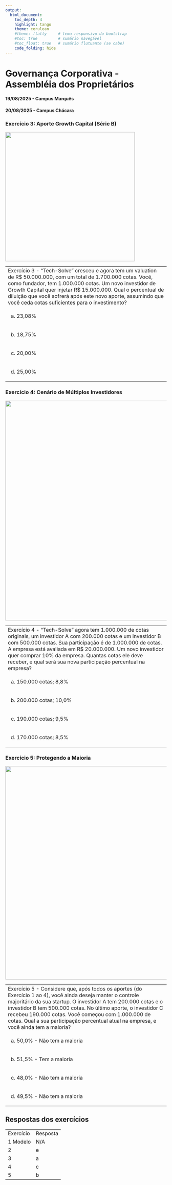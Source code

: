 ---
output: 
  html_document: 
    toc_depth: 4
    highlight: tango
    theme: cerulean
    #theme: flatly     # tema responsivo do bootstrap
    #toc: true         # sumário navegável
    #toc_float: true   # sumário flutuante (se cabe)
    code_folding: hide
---
# Governança Corporativa - Assembléia dos Proprietários

#### 19/08/2025 - Campus Marquês {.unnumbered}

#### 20/08/2025 - Campus Chácara {.unnumbered}

### **Exercício 3:** Aporte Growth Capital (Série B)

![](images/03-2025-08-19_20/exercicio-03.jpg){width="404"}

+------------------------------------------------------------------------------------------------------------------------------------------------------------------------------------------------------------------------------------------------------------------------------------------------------------------------------------------------------------------+
| Exercício 3 - "Tech-Solve" cresceu e agora tem um valuation de R\$ 50.000.000, com um total de 1.700.000 cotas. Você, como fundador, tem 1.000.000 cotas. Um novo investidor de Growth Capital quer injetar R\$ 15.000.000. Qual o percentual de diluição que você sofrerá após este novo aporte, assumindo que você ceda cotas suficientes para o investimento? |
+------------------------------------------------------------------------------------------------------------------------------------------------------------------------------------------------------------------------------------------------------------------------------------------------------------------------------------------------------------------+
| a)  23,08%                                                                                                                                                                                                                                                                                                                                                       |
+------------------------------------------------------------------------------------------------------------------------------------------------------------------------------------------------------------------------------------------------------------------------------------------------------------------------------------------------------------------+
| b)  18,75%                                                                                                                                                                                                                                                                                                                                                       |
+------------------------------------------------------------------------------------------------------------------------------------------------------------------------------------------------------------------------------------------------------------------------------------------------------------------------------------------------------------------+
| c)  20,00%                                                                                                                                                                                                                                                                                                                                                       |
+------------------------------------------------------------------------------------------------------------------------------------------------------------------------------------------------------------------------------------------------------------------------------------------------------------------------------------------------------------------+
| d)  25,00%                                                                                                                                                                                                                                                                                                                                                       |
+------------------------------------------------------------------------------------------------------------------------------------------------------------------------------------------------------------------------------------------------------------------------------------------------------------------------------------------------------------------+

### Exercício 4: Cenário de Múltiplos Investidores

![](images/03-2025-08-19_20/exercicio-04.jpg){width="687"}

+-------------------------------------------------------------------------------------------------------------------------------------------------------------------------------------------------------------------------------------------------------------------------------------------------------------------------------------------------------------------------+
| Exercício 4 - "Tech-Solve" agora tem 1.000.000 de cotas originais, um investidor A com 200.000 cotas e um investidor B com 500.000 cotas. Sua participação é de 1.000.000 de cotas. A empresa está avaliada em R\$ 20.000.000. Um novo investidor quer comprar 10% da empresa. Quantas cotas ele deve receber, e qual será sua nova participação percentual na empresa? |
+-------------------------------------------------------------------------------------------------------------------------------------------------------------------------------------------------------------------------------------------------------------------------------------------------------------------------------------------------------------------------+
| a)  150.000 cotas; 8,8%                                                                                                                                                                                                                                                                                                                                                 |
+-------------------------------------------------------------------------------------------------------------------------------------------------------------------------------------------------------------------------------------------------------------------------------------------------------------------------------------------------------------------------+
| b)  200.000 cotas; 10,0%                                                                                                                                                                                                                                                                                                                                                |
+-------------------------------------------------------------------------------------------------------------------------------------------------------------------------------------------------------------------------------------------------------------------------------------------------------------------------------------------------------------------------+
| c)  190.000 cotas; 9,5%                                                                                                                                                                                                                                                                                                                                                 |
+-------------------------------------------------------------------------------------------------------------------------------------------------------------------------------------------------------------------------------------------------------------------------------------------------------------------------------------------------------------------------+
| d)  170.000 cotas; 8,5%                                                                                                                                                                                                                                                                                                                                                 |
+-------------------------------------------------------------------------------------------------------------------------------------------------------------------------------------------------------------------------------------------------------------------------------------------------------------------------------------------------------------------------+

### Exercício 5: Protegendo a Maioria

![](images/03-2025-08-19_20/exercicio-05.jpg){width="667"}

+----------------------------------------------------------------------------------------------------------------------------------------------------------------------------------------------------------------------------------------------------------------------------------------------------------------------------------------------------------------------------------------------+
| Exercício 5 - Considere que, após todos os aportes (do Exercício 1 ao 4), você ainda deseja manter o controle majoritário da sua startup. O investidor A tem 200.000 cotas e o investidor B tem 500.000 cotas. No último aporte, o investidor C recebeu 190.000 cotas. Você começou com 1.000.000 de cotas. Qual a sua participação percentual atual na empresa, e você ainda tem a maioria? |
+----------------------------------------------------------------------------------------------------------------------------------------------------------------------------------------------------------------------------------------------------------------------------------------------------------------------------------------------------------------------------------------------+
| a)  50,0% - Não tem a maioria                                                                                                                                                                                                                                                                                                                                                                |
+----------------------------------------------------------------------------------------------------------------------------------------------------------------------------------------------------------------------------------------------------------------------------------------------------------------------------------------------------------------------------------------------+
| b)  51,5% - Tem a maioria                                                                                                                                                                                                                                                                                                                                                                    |
+----------------------------------------------------------------------------------------------------------------------------------------------------------------------------------------------------------------------------------------------------------------------------------------------------------------------------------------------------------------------------------------------+
| c)  48,0% - Não tem a maioria                                                                                                                                                                                                                                                                                                                                                                |
+----------------------------------------------------------------------------------------------------------------------------------------------------------------------------------------------------------------------------------------------------------------------------------------------------------------------------------------------------------------------------------------------+
| d)  49,5% - Não tem a maioria                                                                                                                                                                                                                                                                                                                                                                |
+----------------------------------------------------------------------------------------------------------------------------------------------------------------------------------------------------------------------------------------------------------------------------------------------------------------------------------------------------------------------------------------------+

## Respostas dos exercícios

|           |          |
|-----------|----------|
| Exercício | Resposta |
| 1 Modelo  | N/A      |
| 2         | e        |
| 3         | a        |
| 4         | c        |
| 5         | b        |
